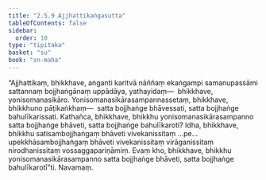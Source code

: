 ```yaml
---
title: "2.5.9 Ajjhattikaṅgasutta"
tableOfContents: false
sidebar:
  order: 10
type: "tipitaka"
basket: "su"
book: "sn-maha"
---
```



<DynamicBreadcrumb />

<Division number="230" book="sn-maha" bookNo="14" page="89">

<Paragraph number="548" book="sn-maha">
“Ajjhattikaṃ, bhikkhave, aṅganti karitvā nāññaṃ ekaṅgampi samanupassāmi sattannaṃ bojjhaṅgānaṃ uppādāya, yathayidaṃ—  bhikkhave, yonisomanasikāro. Yonisomanasikārasampannassetaṃ, bhikkhave, bhikkhuno pāṭikaṅkhaṃ—  satta bojjhaṅge bhāvessati, satta bojjhaṅge bahulīkarissati. Kathañca, bhikkhave, bhikkhu yonisomanasikārasampanno satta bojjhaṅge bhāveti, satta bojjhaṅge bahulīkaroti? Idha, bhikkhave, bhikkhu satisambojjhaṅgaṃ bhāveti vivekanissitaṃ …pe…  upekkhāsambojjhaṅgaṃ bhāveti vivekanissitaṃ virāganissitaṃ nirodhanissitaṃ vossaggapariṇāmiṃ. Evaṃ kho, bhikkhave, bhikkhu yonisomanasikārasampanno satta bojjhaṅge bhāveti, satta bojjhaṅge bahulīkarotī”ti.

</Paragraph>
</Division>

<Paragraph number="549" type="center" book="sn-maha">
Navamaṃ.
</Paragraph>